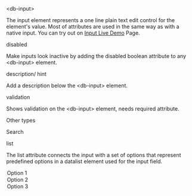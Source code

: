 
<Meta title="Data-Input/Input/Intro" />

<db-headline variant="1">&lt;db-input&gt;</db-headline>

The input element represents a one line plain text edit control for the element's value. Most of attributes are used in the same way as with a native input. You can try out on <a href="/story/db-input--live-demo">Input Live Demo</a> Page.

<Canvas>
  <db-input label="Semitransparent" name="input-name"></db-input>
  <db-input label="White" name="input-name" variant="white"></db-input>
  <db-input label="Solid" name="input-name" variant="solid"></db-input>
  <db-input label="Outline" name="input-name" variant="outline"></db-input>
</Canvas>

<db-headline variant="2">disabled</db-headline>

Make inputs look inactive by adding the disabled boolean attribute to any &lt;db-input&gt; element.

<Canvas>
  <db-input label="Inputfield" name="input-name" disabled></db-input>
</Canvas>

<db-headline variant="2">description/ hint</db-headline>

Add a description below the &lt;db-input&gt; element.

<Canvas>
  <db-input
    label="Inputfield"
    name="input-name"
    description="A clue, a clue"
  ></db-input>
</Canvas>

<db-headline variant="2">validation</db-headline>

Shows validation on the &lt;db-input&gt; element, needs required attribute.

<Canvas>
  <db-input
    label="Inputfield"
    name="input-name"
    value="Valid"
    required
    minlength={3}
  ></db-input>
  <db-input
    label="Inputfield"
    name="input-name"
    required
    minlength={3}
  ></db-input>
</Canvas>

<db-headline variant="2">Other types</db-headline>

<Canvas>
  <db-input
    label="Color"
    name="input-name"
    type="color"
    description="Only colors are allowed"
  ></db-input>
  <db-input
    label="Email"
    name="input-name"
    type="email"
    description="Only emails are allowed"
  ></db-input>
  <db-input
    label="Password"
    name="input-name"
    type="password"
    description="Only passwords are allowed"
  ></db-input>
  <db-input
    label="Number"
    name="input-name"
    type="number"
    description="Only numbers are allowed"
  ></db-input>
  <db-input
    label="Date"
    name="input-name"
    type="date"
    description="Only dates are allowed"
  ></db-input>
  <db-input
    label="Month"
    name="input-name"
    type="month"
    description="Only months are allowed"
  ></db-input>
  <db-input
    label="Week"
    name="input-name"
    type="week"
    description="Only weeks are allowed"
  ></db-input>
  <db-input
    label="Time"
    name="input-name"
    type="time"
    description="Only times are allowed"
  ></db-input>
</Canvas>

<db-headline variant="2">Search</db-headline>

<Canvas>
  <db-input
    label="Inputfield"
    name="input-name"
    type="search"
    placeholder="Search me"
  ></db-input>
</Canvas>

<db-headline variant="2">list</db-headline>

The list attribute connects the input with a set of options that represent predefined options in a datalist element used for the input field.

<Canvas>
  <db-input label="Inputfield" name="input-name" list="datalist">
    <option value="Value 1">Option 1</option>
    <option value="Value 2">Option 2</option>
    <option value="Value 3">Option 3</option>
  </db-input>
</Canvas>

<Readme />
